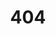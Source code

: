 ---
title: '404'
template: splash
editUrl: false
hero:
  title: 'Page not found.'
  tagline: Check the URL or try using the search bar.
  actions:
    - text: Back to home
      link: /
      icon: left-arrow
      variant: primary
---